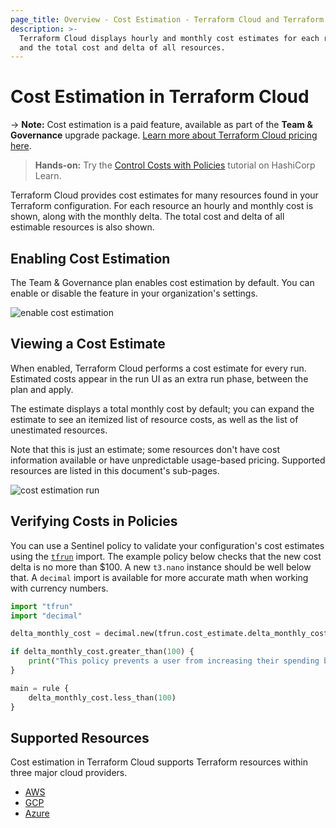 ```yaml
---
page_title: Overview - Cost Estimation - Terraform Cloud and Terraform Enterprise
description: >-
  Terraform Cloud displays hourly and monthly cost estimates for each resource
  and the total cost and delta of all resources.
---
```


# Cost Estimation in Terraform Cloud

-> **Note:** Cost estimation is a paid feature, available as part of the **Team & Governance** upgrade package. [Learn more about Terraform Cloud pricing here](https://www.hashicorp.com/products/terraform/pricing).

> **Hands-on:** Try the [Control Costs with Policies](https://learn.hashicorp.com/tutorials/terraform/cost-estimation?in=terraform/cloud-get-started&utm_source=WEBSITE&utm_medium=WEB_IO&utm_offer=ARTICLE_PAGE&utm_content=DOCS) tutorial on HashiCorp Learn.

Terraform Cloud provides cost estimates for many resources found in your Terraform configuration. For each resource an hourly and monthly cost is shown, along with the monthly delta. The total cost and delta of all estimable resources is also shown.

## Enabling Cost Estimation

The Team & Governance plan enables cost estimation by default. You can enable or disable the feature in your organization's settings.

![enable cost estimation](/img/docs/cost-estimation-enable.png)

## Viewing a Cost Estimate

When enabled, Terraform Cloud performs a cost estimate for every run. Estimated costs appear in the run UI as an extra run phase, between the plan and apply.

The estimate displays a total monthly cost by default; you can expand the estimate to see an itemized list of resource costs, as well as the list of unestimated resources.

Note that this is just an estimate; some resources don't have cost information available or have unpredictable usage-based pricing. Supported resources are listed in this document's sub-pages.

![cost estimation run](/img/docs/cost-estimation-run.png)

## Verifying Costs in Policies

You can use a Sentinel policy to validate your configuration's cost estimates using the [`tfrun`](/cloud-docs/sentinel/import/tfrun) import. The example policy below checks that the new cost delta is no more than $100. A new `t3.nano` instance should be well below that. A `decimal` import is available for more accurate math when working with currency numbers.

```python
import "tfrun"
import "decimal"

delta_monthly_cost = decimal.new(tfrun.cost_estimate.delta_monthly_cost)

if delta_monthly_cost.greater_than(100) {
    print("This policy prevents a user from increasing their spending by more than $100 per month in a single run without a warning.")
}

main = rule {
	delta_monthly_cost.less_than(100)
}
```

## Supported Resources

Cost estimation in Terraform Cloud supports Terraform resources within three major cloud providers.

- [AWS](/cloud-docs/cost-estimation/aws)
- [GCP](/cloud-docs/cost-estimation/gcp)
- [Azure](/cloud-docs/cost-estimation/azure)
